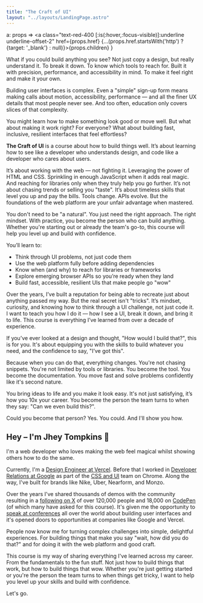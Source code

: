 ```yaml
---
title: "The Craft of UI"
layout: "../layouts/LandingPage.astro"
---
```

  a: props => <a class="text-red-400 [:is(:hover,:focus-visible)]:underline underline-offset-2" href={props.href} {...(props.href.startsWith('http') ? {target: '_blank'} : null)}>{props.children}</a>
}

What if you could build anything you see? Not just copy a design, but really understand it. To break it down. To know which tools to reach for. Built it with precision, performance, and accessibility in mind. To make it feel right and make it your own.

Building user interfaces is complex. Even a "simple" sign-up form means making calls about motion, accessibility, performance — and all the finer UX details that most people never see. And too often, education only covers slices of that complexity.

You might learn how to make something look good or move well. But what about making it work right? For everyone? What about building fast, inclusive, resilient interfaces that feel effortless?

__The Craft of UI__ is a course about how to build things well. It’s about learning how to see like a developer who understands design, and code like a developer who cares about users.

It’s about working with the web — not fighting it. Leveraging the power of HTML and CSS. Sprinkling in enough JavaScript when it adds real magic. And reaching for libraries only when they truly help you go further. It’s not about chasing trends or selling you "taste". It’s about timeless skills that level you up and pay the bills. Tools change. APIs evolve. But the foundations of the web platform are your unfair advantage when mastered.

You don't need to be "a natural". You just need the right approach. The right mindset. With practice, you become the person who can build anything. Whether you're starting out or already the team's go-to, this course will help you level up and build with confidence.

You’ll learn to:
- Think through UI problems, not just code them
- Use the web platform fully before adding dependencies
- Know when (and why) to reach for libraries or frameworks
- Explore emerging browser APIs so you’re ready when they land
- Build fast, accessible, resilient UIs that make people go "wow"


Over the years, I’ve built a reputation for being able to recreate just about anything passed my way. But the real secret isn't "tricks". It’s mindset, curiosity, and knowing how to think through a UI challenge, not just code it. I want to teach you how I do it — how I see a UI, break it down, and bring it to life. This course is everything I’ve learned from over a decade of experience.

If you’ve ever looked at a design and thought, "How would I build that?", this is for you. It's about equipping you with the skills to build whatever you need, and the confidence to say, "I’ve got this".

Because when you can do that, everything changes. You're not chasing snippets. You're not limited by tools or libraries. You become the tool. You become the documentation. You move fast and solve problems confidently like it's second nature.

You bring ideas to life and you make it look easy.
It's not just satisfying, it’s how you 10x your career. You become the person the team turns to when they say: "Can we even build this?".

Could you become that person? Yes. You could. And I'll show you how.

<h2 class="text-fluid">Hey – I'm Jhey Tompkins 🤙</h2>
<JheyStack/>
I'm a web developer who loves making the web feel magical whilst showing others how to do the same.

Currently, I'm a [Design Engineer at Vercel](https://vercel.com/design). Before that I worked in [Developer Relations at Google](https://developer.chrome.com/s/results?q=jhey) as part of the [CSS and UI](https://web.dev/s/results?q=jhey) team on Chrome. Along the way, I've built for brands like Nike, Uber, Nearform, and Monzo.

Over the years I've shared thousands of demos with the community resulting in a [following on X](https://twitter.com/intent/follow?screen_name=jh3yy) of over 120,000 people and 18,000 on [CodePen](https://codepen.io/jh3y) (of which many have asked for this course). It's given me the opportunity to [speak at conferences](https://youtu.be/loKm4JcT4U4) all over the world about building user interfaces and it's opened doors to opportunities at companies like Google and Vercel.

People now know me for turning complex challenges into simple, delightful experiences. For building things that make you say "wait, how did you do that?" and for doing it with the web platform and good craft.

This course is my way of sharing everything I've learned across my career. From the fundamentals to the fun stuff. Not just how to build things that work, but how to build things that wow. Whether you're just getting started or you're the person the team turns to when things get tricky, I want to help you level up your skills and build with confidence.

Let's go.
